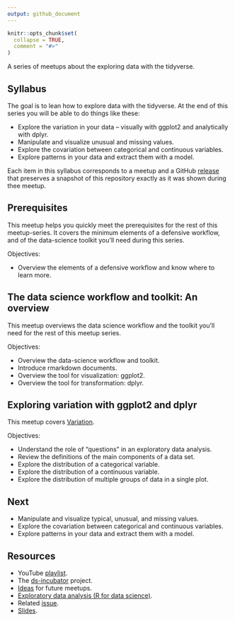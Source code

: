 ```yaml
---
output: github_document
---
```


```r
knitr::opts_chunk$set(
  collapse = TRUE,
  comment = "#>"
)
```

A series of meetups about the exploring data with the tidyverse.

## Syllabus

The goal is to lean how to explore data with the tidyverse. At the end of this
series you will be able to do things like these:

* Explore the variation in your data -- visually with ggplot2 and
analytically with dplyr.
* Manipulate and visualize unusual and missing values.
* Explore the covariation between categorical and continuous variables.
* Explore patterns in your data and extract them with a model.

Each item in this syllabus corresponds to a meetup and a GitHub
[release](https://github.com/2DegreesInvesting/ds.docker/releases) that
preserves a snapshot of this repository exactly as it was shown during
thee meetup.

## Prerequisites

This meetup helps you quickly meet the prerequisites for the rest of this
meetup-series. It covers the minimum elements of a defensive workflow, and of
the data-science toolkit you'll need during this series.

Objectives:

* Overview the elements of a defensive workflow and know where to learn more.

## The data science workflow and toolkit: An overview

This meetup overviews the data science workflow and the toolkit you'll need for
the rest of this meetup series.

Objectives:

* Overview the data-science workflow and toolkit.
* Introduce rmarkdown documents.
* Overview the tool for visualization: ggplot2.
* Overview the tool for transformation: dplyr.

## Exploring variation with ggplot2 and dplyr

This meetup covers
[Variation](https://r4ds.had.co.nz/exploratory-data-analysis.html#variation).

Objectives:

* Understand the role of "questions" in an exploratory data analysis.
* Review the definitions of the main components of a data set.
* Explore the distribution of a categorical variable.
* Explore the distribution of a continuous variable.
* Explore the distribution of multiple groups of data in a single plot.

## Next

* Manipulate and visualize typical, unusual, and missing values.
* Explore the covariation between categorical and continuous variables.
* Explore patterns in your data and extract them with a model.

## Resources

* YouTube [playlist](https://bit.ly/ds-incubator-videos).
* The
[ds-incubator](https://github.com/2DegreesInvesting/ds-incubator#ds-incubator)
project.
* [Ideas](https://bit.ly/dsi-ideas) for future meetups.
* [Exploratory data analysis (R for data
science)](https://r4ds.had.co.nz/exploratory-data-analysis.html).
* Related [issue](https://github.com/2DegreesInvesting/ds-incubator/issues/76).
* [Slides](https://bit.ly/tidy-eda).
